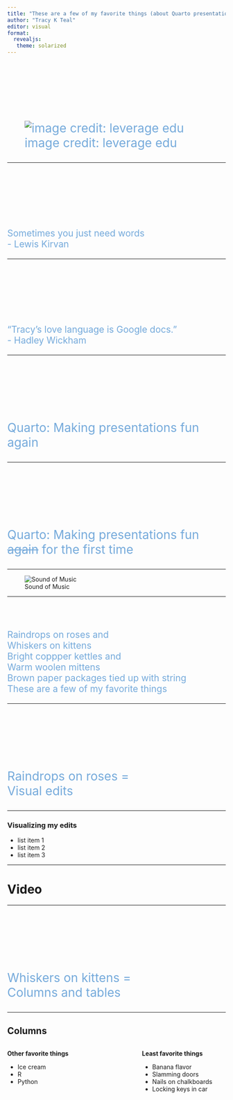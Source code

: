```yaml
---
title: "These are a few of my favorite things (about Quarto presentations)"
author: "Tracy K Teal"
editor: visual
format: 
  revealjs:
   theme: solarized  
---
```


::: {style="margin-top: 150px; font-size: 2em; color: #75AADB;"}
![image credit: leverage edu](images/science-leverageedu.jpeg)
:::

------------------------------------------------------------------------

::: {style="margin-top: 150px; font-size: 1.5em; color: #75AADB;"}
Sometimes you just need words\
- Lewis Kirvan
:::

------------------------------------------------------------------------

::: {style="margin-top: 150px; font-size: 1.5em; color: #75AADB;"}
"Tracy's love language is Google docs."\
- Hadley Wickham
:::

------------------------------------------------------------------------

::: {style="margin-top: 150px; font-size: 2em; color: #75AADB;"}
Quarto: Making presentations fun again
:::

------------------------------------------------------------------------

::: {style="margin-top: 150px; font-size: 2em; color: #75AADB;"}
Quarto: Making presentations fun ~~again~~ for the first time
:::

------------------------------------------------------------------------

![Sound of Music](images/sound-of-music.jpeg)

------------------------------------------------------------------------

::: {style="margin-top: 75px; font-size: 1.5em; color: #75AADB;"}
Raindrops on roses and\
Whiskers on kittens\
Bright coppper kettles and\
Warm woolen mittens\
Brown paper packages tied up with string\
These are a few of my favorite things
:::

------------------------------------------------------------------------

::: {style="margin-top: 150px; font-size: 2em; color: #75AADB;"}
Raindrops on roses =\
Visual edits
:::

------------------------------------------------------------------------

### Visualizing my edits

-   list item 1
-   list item 2
-   list item 3

---

# Video



------------------------------------------------------------------------

::: {style="margin-top: 150px; font-size: 2em; color: #75AADB;"}
Whiskers on kittens =\
Columns and tables
:::

------------------------------------------------------------------------

## Columns

:::: {.columns}
::: {.column width="60%"}
**Other favorite things**

-   Ice cream
-   R
-   Python
:::

::: {.column width="40%"}
**Least favorite things**

-   Banana flavor
-   Slamming doors
-   Nails on chalkboards
-   Locking keys in car
:::
::::